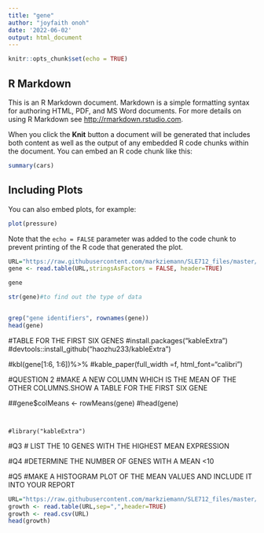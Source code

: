 ```yaml
---
title: "gene"
author: "joyfaith onoh"
date: '2022-06-02'
output: html_document
---
```


```r
knitr::opts_chunk$set(echo = TRUE)
```

## R Markdown

This is an R Markdown document. Markdown is a simple formatting syntax for authoring HTML, PDF, and MS Word documents. For more details on using R Markdown see <http://rmarkdown.rstudio.com>.

When you click the **Knit** button a document will be generated that includes both content as well as the output of any embedded R code chunks within the document. You can embed an R code chunk like this:

```r
summary(cars)
```

## Including Plots

You can also embed plots, for example:

```r
plot(pressure)
```

Note that the `echo = FALSE` parameter was added to the code chunk to prevent printing of the R code that generated the plot.


```r
URL="https://raw.githubusercontent.com/markziemann/SLE712_files/master/assessment_task3/bioinfo_asst3_part1_files/gene_expression.tsv"
gene <- read.table(URL,stringsAsFactors = FALSE, header=TRUE)

gene
```

```r
str(gene)#to find out the type of data


grep("gene identifiers", rownames(gene))
head(gene)
```
#TABLE FOR THE FIRST SIX GENES
#install.packages("kableExtra")
#devtools::install_github("haozhu233/kableExtra")


#kbl(gene[1:6, 1:6])%>%
#kable_paper(full_width =f, html_font="calibri")


#QUESTION 2
#MAKE A NEW COLUMN WHICH IS THE MEAN OF THE OTHER COLUMNS.SHOW A TABLE FOR THE FIRST SIX GENE


##gene$colMeans <- rowMeans(gene)
#head(gene)
```


#library("kableExtra")
```

#Q3
# LIST THE 10 GENES WITH THE HIGHEST MEAN EXPRESSION


#Q4
#DETERMINE THE NUMBER OF GENES WITH A MEAN <10



#Q5
#MAKE A HISTOGRAM PLOT OF THE MEAN VALUES AND INCLUDE IT INTO YOUR REPORT







```r
URL="https://raw.githubusercontent.com/markziemann/SLE712_files/master/assessment_task3/bioinfo_asst3_part1_files/growth_data.csv"
growth <- read.table(URL,sep=",",header=TRUE)
growth <- read.csv(URL)
head(growth)

```




